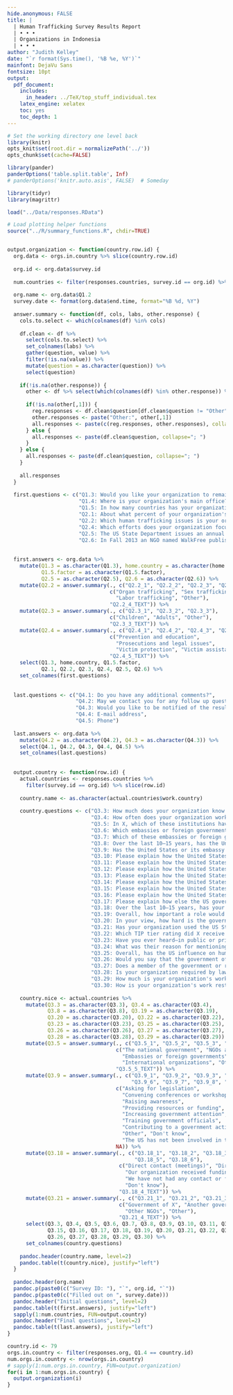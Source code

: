 ```yaml
---
hide.anonymous: FALSE
title: |
  | Human Trafficking Survey Results Report
  | • • •
  | Organizations in Indonesia
  | • • •
author: "Judith Kelley"
date: "`r format(Sys.time(), '%B %e, %Y')`"
mainfont: DejaVu Sans
fontsize: 10pt
output:
  pdf_document:
    includes:
      in_header: ../TeX/top_stuff_individual.tex
    latex_engine: xelatex
    toc: yes
    toc_depth: 1
---
```


```r
# Set the working directory one level back
library(knitr)
opts_knit$set(root.dir = normalizePath('../'))
opts_chunk$set(cache=FALSE)

library(pander)
panderOptions('table.split.table', Inf)
# panderOptions('knitr.auto.asis', FALSE)  # Someday

library(tidyr)
library(magrittr)

load("../Data/responses.RData")

# Load plotting helper functions
source("../R/summary_functions.R", chdir=TRUE)


output.organization <- function(country.row.id) {
  org.data <- orgs.in.country %>% slice(country.row.id)
  
  org.id <- org.data$survey.id
  
  num.countries <- filter(responses.countries, survey.id == org.id) %>% nrow()
  
  org.name <- org.data$Q1.2
  survey.date <- format(org.data$end.time, format="%B %d, %Y")
  
  answer.summary <- function(df, cols, labs, other.response) {
    cols.to.select <- which(colnames(df) %in% cols)
    
    df.clean <- df %>%
      select(cols.to.select) %>%
      set_colnames(labs) %>%
      gather(question, value) %>%
      filter(!is.na(value)) %>%
      mutate(question = as.character(question)) %>%
      select(question)
    
    if(!is.na(other.response)) {
      other <- df %>% select(which(colnames(df) %in% other.response)) %>% slice(1)
      
      if(!is.na(other[,1])) {
        reg.responses <- df.clean$question[df.clean$question != "Other"]
        other.responses <- paste("Other:", other[,1])
        all.responses <- paste(c(reg.responses, other.responses), collapse="; ")
      } else {
        all.responses <- paste(df.clean$question, collapse="; ")
      } 
    } else {
      all.responses <- paste(df.clean$question, collapse="; ")
    }
    
    all.responses
  }
  
  first.questions <- c("Q1.3: Would you like your organization to remain anonymous in this study's reports?", 
                       "Q1.4: Where is your organization's main office?", 
                       "Q1.5: In how many countries has your organization done most of its advocacy work over the past 10 years?", 
                       "Q2.1: About what percent of your organization's time and resources are spent on fighting against trafficking or helping victims of trafficking?", 
                       "Q2.2: Which human trafficking issues is your organization most involved with?", "Q2.3: Which kinds of victims is your organization most involved with?", 
                       "Q2.4: Which efforts does your organization focus on most?", 
                       "Q2.5: The US State Department issues an annual Trafficking in Persons (TIP) report. Have you ever heard of this annual report?", 
                       "Q2.6: In Fall 2013 an NGO named WalkFree published a \"Human Trafficking Index\" that rated countries on how many trafficking victims they have. Have you heard of this index?")
  
  
  first.answers <- org.data %>%
    mutate(Q1.3 = as.character(Q1.3), home.country = as.character(home.country), 
           Q1.5.factor = as.character(Q1.5.factor), 
           Q2.5 = as.character(Q2.5), Q2.6 = as.character(Q2.6)) %>%
    mutate(Q2.2 = answer.summary(., c("Q2.2_1", "Q2.2_2", "Q2.2_3", "Q2.2_4"), 
                                 c("Organ trafficking", "Sex trafficking", 
                                   "Labor trafficking", "Other"), 
                                 "Q2.2_4_TEXT")) %>%
    mutate(Q2.3 = answer.summary(., c("Q2.3_1", "Q2.3_2", "Q2.3_3"), 
                                 c("Children", "Adults", "Other"), 
                                 "Q2.3_3_TEXT")) %>%
    mutate(Q2.4 = answer.summary(., c("Q2.4_1", "Q2.4_2", "Q2.4_3", "Q2.4_4", "Q2.4_5"), 
                                 c("Prevention and education", 
                                   "Prosecutions and legal issues", 
                                   "Victim protection", "Victim assistance", "Other"), 
                                 "Q2.4_5_TEXT")) %>%
    select(Q1.3, home.country, Q1.5.factor, 
           Q2.1, Q2.2, Q2.3, Q2.4, Q2.5, Q2.6) %>%
    set_colnames(first.questions)
  
  
  last.questions <- c("Q4.1: Do you have any additional comments?",
                      "Q4.2: May we contact you for any follow up questions?",
                      "Q4.3: Would you like to be notified of the results of this survey once it is completed?",
                      "Q4.4: E-mail address",
                      "Q4.5: Phone")
  
  last.answers <- org.data %>%
    mutate(Q4.2 = as.character(Q4.2), Q4.3 = as.character(Q4.3)) %>%
    select(Q4.1, Q4.2, Q4.3, Q4.4, Q4.5) %>%
    set_colnames(last.questions)
  
  
  output.country <- function(row.id) {
    actual.countries <- responses.countries %>%
      filter(survey.id == org.id) %>% slice(row.id)
    
    country.name <- as.character(actual.countries$work.country)
    
    country.questions <- c("Q3.3: How much does your organization know about human trafficking policy in X?", 
                           "Q3.4: How often does your organization work directly with the government of X?", 
                           "Q3.5: In X, which of these institutions have been active in fighting human trafficking over the last 10–15 years?", 
                           "Q3.6: Which embassies or foreign governments have been active in fighting human trafficking in X?", 
                           "Q3.7: Which of these embassies or foreign governments have been the most active?", 
                           "Q3.8: Over the last 10–15 years, has the United States or its embassy been active in the fight against human trafficking in X?", 
                           "Q3.9: Has the United States or its embassy been involved in any of the following activities in X?", 
                           "Q3.10: Please explain how the United States asked the government to pass or amend anti-trafficking laws in X:", 
                           "Q3.11: Please explain how the United States convened conferences or workshops on trafficking in X:", 
                           "Q3.12: Please explain how the United States raised awareness about trafficking in X:", 
                           "Q3.13: Please explain how the United States provided resources or funding for anti-trafficking programs in X:", 
                           "Q3.14: Please explain how the United States increased government attention to trafficking in X:", 
                           "Q3.15: Please explain how the United States trained government officials in X:", 
                           "Q3.16: Please explain how the United States contributed to a government action plan in X:", 
                           "Q3.17: Please explain how else the US government has been involved in trafficking issues in X:", 
                           "Q3.18: Over the last 10–15 years, has your organization worked directly with or had direct contact with the US embassy or government on human trafficking issues?", 
                           "Q3.19: Overall, how important a role would you say that the United States or its embassy have played in fighting trafficking in X over the last 10–15 years?", 
                           "Q3.20: In your view, how hard is the government of X working to combat trafficking in persons?", 
                           "Q3.21: Has your organization used the US State Department's Trafficking in Persons (TIP) report to discuss trafficking issues with any of these groups?", 
                           "Q3.22: Which TIP tier rating did X receive this year?", 
                           "Q3.23: Have you ever heard—in public or private—officials in X mention the TIP tier rating?", 
                           "Q3.24: What was their reason for mentioning it?", 
                           "Q3.25: Overall, has the US influence on human trafficking policy in X been positive or negative?",
                           "Q3.26: Would you say that the government of X's efforts to combat trafficking over the past 10–15 years have:", 
                           "Q3.27: Does a member of the government or ruling party of X sit on your board?", 
                           "Q3.28: Is your organization required by law to have a member of the government or ruling party sit on your board?", 
                           "Q3.29: How much is your organization's work restricted by government regulations in X?", 
                           "Q3.30: How is your organization's work restricted by government regulations in X?")
    
    country.nice <- actual.countries %>%
      mutate(Q3.3 = as.character(Q3.3), Q3.4 = as.character(Q3.4),
             Q3.8 = as.character(Q3.8), Q3.19 = as.character(Q3.19), 
             Q3.20 = as.character(Q3.20), Q3.22 = as.character(Q3.22),
             Q3.23 = as.character(Q3.23), Q3.25 = as.character(Q3.25),
             Q3.26 = as.character(Q3.26), Q3.27 = as.character(Q3.27),
             Q3.28 = as.character(Q3.28), Q3.29 = as.character(Q3.29)) %>%
      mutate(Q3.5 = answer.summary(., c("Q3.5_1", "Q3.5_2", "Q3.5_3", "Q3.5_4", "Q3.5_5"), 
                                   c("The national government", "NGOs and civil society",
                                     "Embassies or foreign governments", 
                                     "International organizations", "Other"), 
                                   "Q3.5_5_TEXT")) %>%
      mutate(Q3.9 = answer.summary(., c("Q3.9_1", "Q3.9_2", "Q3.9_3", "Q3.9_4", "Q3.9_5",
                                        "Q3.9_6", "Q3.9_7", "Q3.9_8", "Q3.9_9", "Q3.9_10"), 
                                   c("Asking for legislation", 
                                     "Convening conferences or workshops",
                                     "Raising awareness", 
                                     "Providing resources or funding",
                                     "Increasing government attention", 
                                     "Training government officials",
                                     "Contributing to a government action plan", 
                                     "Other", "Don't know",
                                     "The US has not been involved in trafficking issues"), 
                                   NA)) %>%
      mutate(Q3.18 = answer.summary(., c("Q3.18_1", "Q3.18_2", "Q3.18_3", "Q3.18_4", 
                                         "Q3.18_5", "Q3.18_6"), 
                                    c("Direct contact (meetings)", "Direct cooperation", 
                                      "Our organization received funding", "Other", 
                                      "We have not had any contact or funding from the US",
                                      "Don't know"), 
                                    "Q3.18_4_TEXT")) %>%
      mutate(Q3.21 = answer.summary(., c("Q3.21_1", "Q3.21_2", "Q3.21_3", "Q3.21_4"), 
                                    c("Government of X", "Another government", 
                                      "Other NGOs", "Other"), 
                                    "Q3.21_4_TEXT")) %>%
      select(Q3.3, Q3.4, Q3.5, Q3.6, Q3.7, Q3.8, Q3.9, Q3.10, Q3.11, Q3.12, Q3.13, Q3.14,
             Q3.15, Q3.16, Q3.17, Q3.18, Q3.19, Q3.20, Q3.21, Q3.22, Q3.23, Q3.24, Q3.25,
             Q3.26, Q3.27, Q3.28, Q3.29, Q3.30) %>%
      set_colnames(country.questions)
    
    pandoc.header(country.name, level=2)
    pandoc.table(t(country.nice), justify="left")
  }
  
  pandoc.header(org.name)
  pandoc.p(paste0(c("Survey ID: "), "`", org.id, "`"))
  pandoc.p(paste0(c("Filled out on ", survey.date)))
  pandoc.header("Initial questions", level=2)
  pandoc.table(t(first.answers), justify="left")
  sapply(1:num.countries, FUN=output.country)
  pandoc.header("Final questions", level=2)
  pandoc.table(t(last.answers), justify="left")
}
```


```r
country.id <- 79
orgs.in.country <- filter(responses.org, Q1.4 == country.id)
num.orgs.in.country <- nrow(orgs.in.country)
# sapply(1:num.orgs.in.country, FUN=output.organization)
for(i in 1:num.orgs.in.country) {
  output.organization(i)
}
```

